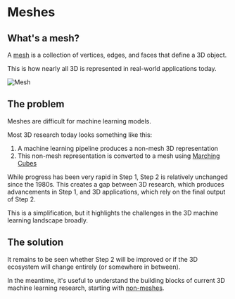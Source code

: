 # Meshes

## What's a mesh?

A [mesh](https://en.wikipedia.org/wiki/Polygon_mesh) is a collection of vertices, edges, and faces that define a 3D object.

This is how nearly all 3D is represented in real-world applications today.

![Mesh](https://huggingface.co/datasets/huggingface/documentation-images/resolve/main/ml-for-3d-course/mesh.png)

## The problem

Meshes are difficult for machine learning models.

Most 3D research today looks something like this:

1. A machine learning pipeline produces a non-mesh 3D representation
2. This non-mesh representation is converted to a mesh using [Marching Cubes](https://en.wikipedia.org/wiki/Marching_cubes)

While progress has been very rapid in Step 1, Step 2 is relatively unchanged since the 1980s. This creates a gap between 3D research, which produces advancements in Step 1, and 3D applications, which rely on the final output of Step 2.

This is a simplification, but it highlights the challenges in the 3D machine learning landscape broadly.

## The solution

It remains to be seen whether Step 2 will be improved or if the 3D ecosystem will change entirely (or somewhere in between).

In the meantime, it's useful to understand the building blocks of current 3D machine learning research, starting with [non-meshes](non-meshes).
